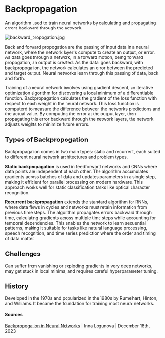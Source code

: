 
<StructuredData
  title="Backpropagation"
  description="An algorithm used to train neural networks by calculating and propagating errors backward through the network."
  url="https://ai-glossary.com/B/backpropogation"
/>

# Backpropagation

An algorithm used to train neural networks by calculating and propagating errors backward through the network.

![backward_propogation.jpg](/backward_propogation.jpg)

Back and forward propogation are the passing of input data in a neural network, where the network layer's compute to create an output, or error. As data goes through a network, in a forward motion, being forward propogation, an output is created. As the data, goes backward, with backpropogation, the network calculates an error between the predicted and target output. Neural networks learn through this passing of data, back and forth.

Training of a neural network involves using gradient descent, an iterative optimization algorithm for discovering a local minimum of a differentiable function. Backpropagation calculates the gradient of the loss function with respect to each weight in the neural network. This loss function is computerd to measure the difference between the networks predictions and the actual value. By computing the error at the output layer, then propagating this error backward through the network layers, the network adjusts weights to minimize future errors.

## Types of Backpropogation

Backpropagation comes in two main types: static and recurrent, each suited to different neural network architectures and problem types.

**Static backpropagation** is used in feedforward networks and CNNs where data points are independent of each other. The algorithm accumulates gradients across batches of data and updates parameters in a single step, making it efficient for parallel processing on modern hardware. This approach works well for static classification tasks like optical character recognition.

**Recurrent backpropagation** extends the standard algorithm for RNNs, where data flows in cycles and networks must retain information from previous time steps. The algorithm propagates errors backward through time, calculating gradients across multiple time steps while accounting for temporal dependencies. This enables the network to learn sequential patterns, making it suitable for tasks like natural language processing, speech recognition, and time series prediction where the order and timing of data matter.

## Challenges

Can suffer from vanishing or exploding gradients in very deep networks, may get stuck in local minima, and requires careful hyperparameter tuning.

## History

Developed in the 1970s and popularized in the 1980s by Rumelhart, Hinton, and Williams. It became the foundation for training most neural networks.

#### Sources

[Backpropogation in Neural Networks](https://serokell.io/blog/understanding-backpropagation) | Inna Logunova | December 18th, 2023